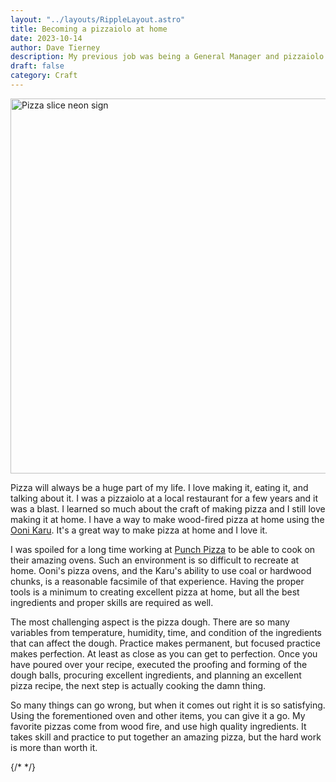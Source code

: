 ```yaml
---
layout: "../layouts/RippleLayout.astro"
title: Becoming a pizzaiolo at home
date: 2023-10-14
author: Dave Tierney
description: My previous job was being a General Manager and pizzaiolo at a local restaurant. I still love wood fired pizza and making it at home is so fun.
draft: false
category: Craft
---
```



<Image src={pizza} alt="Pizza slice neon sign" height="600" width="1200" />

Pizza will always be a huge part of my life. I love making it, eating it, and talking about it. I was a pizzaiolo at a local restaurant for a few years and it was a blast. I learned so much about the craft of making pizza and I still love making it at home. I have a way to make wood-fired pizza at home using the <a href="https://ooni.com/products/ooni-karu" target="_blank" rel="noopener" className="whitespace-nowrap underline decoration-neon transition hover:text-neon">Ooni Karu</a>. It's a great way to make pizza at home and I love it.

I was spoiled for a long time working at <a href="https://punchpizza.com/" target="_blank" rel="noopener" className="whitespace-nowrap underline decoration-neon transition hover:text-neon">Punch Pizza</a> to be able to cook on their amazing ovens. Such an environment is so difficult to recreate at home. Ooni's pizza ovens, and the Karu's ability to use coal or hardwood chunks, is a reasonable facsimile of that experience. Having the proper tools is a minimum to creating excellent pizza at home, but all the best ingredients and proper skills are required as well.

The most challenging aspect is the pizza dough. There are so many variables from temperature, humidity, time, and condition of the ingredients that can affect the dough. Practice makes permanent, but focused practice makes perfection. At least as close as you can get to perfection. Once you have poured over your recipe, executed the proofing and forming of the dough balls, procuring excellent ingredients, and planning an excellent pizza recipe, the next step is actually cooking the damn thing.

So many things can go wrong, but when it comes out right it is so satisfying. Using the forementioned oven and other items, you can give it a go. My favorite pizzas come from wood fire, and use high quality ingredients. It takes skill and practice to put together an amazing pizza, but the hard work is more than worth it.

{/* <a href="" target="_blank" rel="noopener" className="whitespace-nowrap underline decoration-neon transition hover:text-neon"></a> */}
